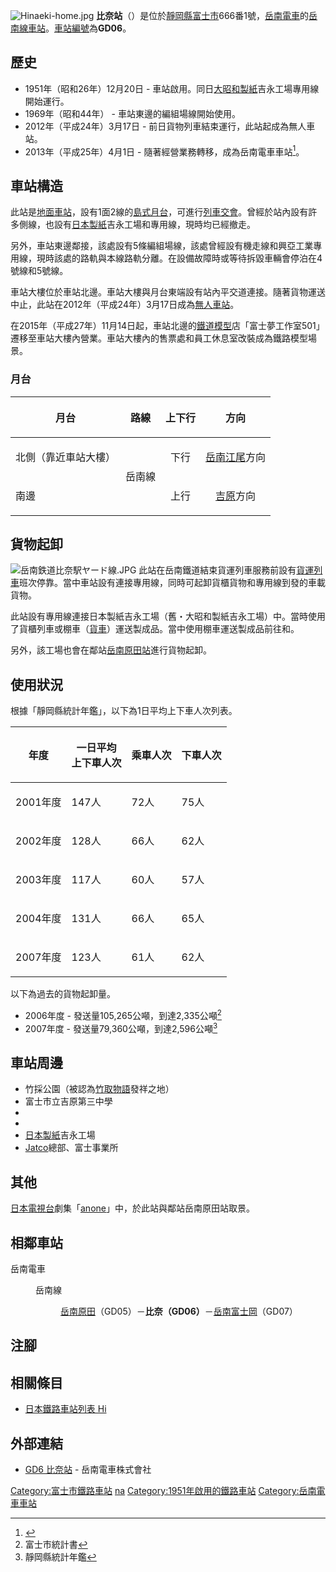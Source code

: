 {{NoteTA|G1=Transport
|T=zh-hans:比奈站;zh-hk:比奈站;zh-tw:比奈車站;
|1=zh-hans:比奈站;zh-hk:比奈站;zh-tw:比奈車站;
}}
{{Infobox station
|公司色 = #ff4f00
|站名 = 比奈
|圖片 = Hina station20100314.jpg
|圖片說明 = 車站大樓（2010年3月）
|日文原名 = 比奈
|平假名 = ひな
|羅馬拼音 = HINA
|副站名 = 
|電報略號 = 
|所在地 = {{JPN}}[[靜岡縣|靜岡縣]][[富士市|富士市]]{{Translink|ja|比奈}}666番1號
|座標 = {{coord|35|9|42.15|N|138|42|49.81|E|type:railwaystation_region:JP-24|display=inline,title}}
|車站構造 = [[地面車站|地面車站]]
|月台配置 = 1面2線
|啟用年月日 = 1951年（[[昭和|昭和]]26年）12月20日
|廢站年月日 = 
|乘客人數 = 65
|上下車人次 = 
|統計年度 = 2018
|轉車 = 
|全寬備註 = 
|adjacent = {{Adjacent stations|system=岳南電車|line=GD|left=岳南原田|right=岳南富士岡|note-left=GD05<br>1.0km|note-mid=GD06<br>距離[[吉原站|吉原]]5.4km|note-right=GD07<br>1.0km}}
}}
[[File:Hinaeki-home.jpg|thumb]]
'''比奈站'''（{{jpn|j=比奈駅|hg=ひなえき|rm=Hina eki|f=y}}）是位於[[靜岡縣|靜岡縣]][[富士市|富士市]]{{Translink|ja|比奈}}666番1號，[[岳南電車|岳南電車]]的[[岳南線|岳南線]][[鐵路車站|車站]]。[[車站編號|車站編號]]為'''GD06'''。

== 歷史 ==
* 1951年（昭和26年）12月20日 - {{Translink|ja|岳南鉄道|岳南鐵道}}車站啟用。同日[[日本製紙|大昭和製紙]]吉永工場專用線開始運行。
* 1969年（昭和44年） - 車站東邊的編組場線開始使用。
* 2012年（平成24年）3月17日 - 前日貨物列車結束運行，此站起成為無人車站。
* 2013年（平成25年）4月1日 - 隨著經營業務轉移，成為岳南電車車站<ref name="nikkei20130125">{{Cite_news|title=岳南鉄道、鉄道事業を分割し４月子会社設立|newspaper=[[日本經濟新聞|日本經濟新聞]]|date=2013-01-25|url=http://www.nikkei.com/article/DGXNZO50949390U3A120C1L61000/|accessdate=2013-01-27|language=ja|archive-date=2021-02-14|archive-url=https://web.archive.org/web/20210214103457/https://www.nikkei.com/article/DGXNZO50949390U3A120C1L61000/|dead-url=no}}</ref>。

== 車站構造 ==
此站是[[地面車站|地面車站]]，設有1面2線的[[島式月台|島式月台]]，可進行[[列車交會|列車交會]]。曾經於站內設有許多側線，也設有[[日本製紙|日本製紙]]吉永工場和{{Translink|ja|奥多摩工業|奧多摩工業}}專用線，現時均已經撤走。

另外，車站東邊鄰接{{Translink|ja|興亜工業|興亞工業}}，該處設有5條編組場線，該處曾經設有機走線和興亞工業專用線，現時該處的路軌與本線路軌分離。在設備故障時或等待拆毀車輛會停泊在4號線和5號線。

車站大樓位於車站北邊。車站大樓與月台東端設有站內平交道連接。隨著貨物運送中止，此站在2012年（平成24年）3月17日成為[[無人車站|無人車站]]。

在2015年（平成27年）11月14日起，車站北邊的[[鐵道模型|鐵道模型]]店「富士夢工作室501」遷移至車站大樓內營業。車站大樓內的售票處和員工休息室改裝成為鐵路模型場景。

=== 月台 ===
{| rules="rows" class="wikitable"
!月台!!路線!!上下行!!方向
|-
! 北側（靠近車站大樓）
| rowspan=2 style="text-align:center"| {{color|#ff4f00"|■}}岳南線
| style="text-align:center"| 下行
| style="text-align:center"| [[岳南江尾站|岳南江尾]]方向
|-
! 南邊
| style="text-align:center"| 上行
| style="text-align:center"| [[吉原車站#岳南電車|吉原]]方向
|}

== 貨物起卸 ==
[[File:岳南鉄道比奈駅ヤード線.JPG|thumb]]
此站在岳南鐵道結束貨運列車服務前設有[[貨運列車|貨運列車]]班次停靠。當中車站設有連接專用線，同時可起卸貨櫃貨物和專用線到發的車載貨物。

此站設有專用線連接日本製紙吉永工場（舊・大昭和製紙吉永工場）中。當時使用了貨櫃列車或棚車（{{Translink|ja|国鉄ワム80000形貨車|日本國鐵WaMu80000形貨車|WaMu80000形}}[[鐵路貨車|貨車]]）運送製成品。當中使用棚車運送製成品前往{{Translink|ja|越谷貨物ターミナル駅|越谷貨物總站}}和{{Translink|ja|梅田信号場|梅田號誌站|梅田站}}。

另外，該工場也會在鄰站[[岳南原田站|岳南原田站]]進行貨物起卸。

== 使用狀況 ==
根據「靜岡縣統計年鑑」，以下為1日平均上下車人次列表。

{| class="wikitable" style="margin: 1em 0.2em; text-align: center;"
|- style="background: #ddd;"
!年度
!一日平均<br />上下車人次
!乘車人次
!下車人次
|-
|2001年度||147人||72人||75人
|-
|2002年度||128人||66人||62人
|-
|2003年度||117人||60人||57人
|-
|2004年度||131人||66人||65人
|-
|2007年度||123人||61人||62人
|}

以下為過去的貨物起卸量。
* 2006年度 - 發送量105,265公噸，到達2,335公噸<ref>富士市統計書</ref>
* 2007年度 - 發送量79,360公噸，到達2,596公噸<ref>靜岡縣統計年鑑</ref>

== 車站周邊 ==
* 竹採公園（被認為[[竹取物語|竹取物語]]發祥之地）
* 富士市立吉原第三中學
* {{Translink|ja|静岡県立吉原工業高等学校|靜岡縣立吉原工業高等學校}}
* {{Translink|ja|富士市立高等学校|富士市立高等學校}}
* [[日本製紙|日本製紙]]吉永工場
* [[Jatco|Jatco]]總部、富士事業所
== 其他 ==
[[日本電視台|日本電視台]]劇集「[[anone|anone]]」中，於此站與鄰站岳南原田站取景。
== 相鄰車站 ==
; 岳南電車
: {{color|#ff4f00|■}}岳南線
:: [[岳南原田站|岳南原田]]（GD05）－'''比奈（GD06）'''－[[岳南富士岡站|岳南富士岡]]（GD07）
== 注腳 ==
{{Reflist}}
== 相關條目 ==
{{commonscat|Hina Station}}
* [[日本鐵路車站列表_Hi|日本鐵路車站列表 Hi]]
== 外部連結 ==
* [https://www.gakutetsu.jp/station/hina.html GD6 比奈站] {{Wayback|url=https://www.gakutetsu.jp/station/hina.html |date=20210309132807 }}{{ja icon}} - 岳南電車株式會社
{{岳南線}}

{{DEFAULTSORT:Hina}}
[[Category:富士市鐵路車站|Category:富士市鐵路車站]]
[[Category:日本鐵路車站_Hi|na]]
[[Category:1951年啟用的鐵路車站|Category:1951年啟用的鐵路車站]]
[[Category:岳南電車車站|Category:岳南電車車站]]